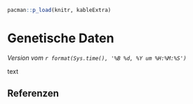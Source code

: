 ```r
pacman::p_load(knitr, kableExtra)
```

# Genetische Daten

*Version vom `r format(Sys.time(), '%B %d, %Y um %H:%M:%S')`*

text



## Referenzen {.unnumbered}